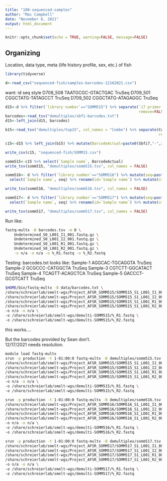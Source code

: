```yaml
---
title: "100-sequenced-samples"
author: "Mac Campbell"
date: "November 6, 2021"
output: html_document
---
```


```r
knitr::opts_chunk$set(echo = TRUE, warning=FALSE, message=FALSE)
```

## Organizing
Location, data type, meta (life history profile, sex, etc.) of fish

```r
library(tidyverse)
```

```r
d<-read_csv("sequenced-fish/samples-barcodes-12162021.csv")
```

want:
id      seq     style
D708_508        TAATGCGC-GTACTGAC       TruSeq
D709_501        CGGCTATG-TATAGCCT       TruSeq
D709_502        CGGCTATG-ATAGAGGC       TruSeq


```r
d15<-d %>% filter(`library number`=="SOMM515") %>% separate(`i7 primer name`, into =c("Type","i7Well"), 
                                                            remove=FALSE)
barcodes<-read_tsv("demultiplex/sbf1-barcodes.txt")
d15<-left_join(d15, barcodes)

b15<-read_tsv("demultiplex/top15", col_names = "Combo") %>% separate(Combo, into=c("Hits","Sbfi7","i5act"), 
                                                                     remove=FALSE)

c15<-d15 %>% left_join(b15) %>% mutate(BarcodeActual=paste0(Sbfi7,"-",i5act))

write_csv(c15, "sequenced-fish/SOMM15.csv")

somm515<-c15 %>% select(`Sample name`, BarcodeActual)
write_tsv(somm515, "demultiplex/somm515.tsv", col_names = FALSE)

```



```r

somm516<- d %>% filter(`library number`=="SOMM516") %>% mutate(seq=paste0(i7,"-",i5)) %>% 
  select(`Sample name`, seq) %>% rename(id=`Sample name`) %>% mutate(style="TruSeq")

write_tsv(somm516, "demultiplex/somm516.tsv", col_names = FALSE)

somm517<- d %>% filter(`library number`=="SOMM517") %>% mutate(seq=paste0(i7,"-",i5)) %>% 
  select(`Sample name`, seq) %>% rename(id=`Sample name`) %>% mutate(style="TruSeq")

write_tsv(somm517, "demultiplex/somm517.tsv", col_names = FALSE)
```


Run like:   
```sh
fastq-multx -B barcodes.tsv -m 0 \
    Undetermined_S0_L001_I1_001.fastq.gz \
    Undetermined_S0_L001_I2_001.fastq.gz \
    Undetermined_S0_L001_R1_001.fastq.gz \
    Undetermined_S0_L001_R2_001.fastq.gz \
    -o n/a -o n/a -o %_R1.fastq -o %_R2.fastq
```

Testing:
barcodes.txt looks like:
Sample-1 AGGCAC-TGCAGGTA TruSeq
Sample-2 GCGCCC-CATGGCTA TruSeq
Sample-3 CGTCTT-GGCATACT TruSeq
Sample-4 TCAGTT-ACAGCTCA TruSeq
Sample-5 GACCCT-GCGTCATT TruSeq
      
```sh
$HOME/bin/fastq-multx -B data/barcodes.txt \
/share/schreierlab/smelt-wgs/Project_AFSR_SOMM515/SOMM515_S1_L001_I1_001.fastq.gz \
/share/schreierlab/smelt-wgs/Project_AFSR_SOMM515/SOMM515_S1_L001_I2_001.fastq.gz \
/share/schreierlab/smelt-wgs/Project_AFSR_SOMM515/SOMM515_S1_L001_R1_001.fastq.gz \
/share/schreierlab/smelt-wgs/Project_AFSR_SOMM515/SOMM515_S1_L001_R2_001.fastq.gz \
-o n/a -o n/a \
-o /share/schreierlab/smelt-wgs/demulti-SOMM515/%_R1.fastq \
-o /share/schreierlab/smelt-wgs/demulti-SOMM515/%_R2.fastq
```

this works....

But the barcodes provided by Sean don't.     
12/17/2021 needs resolution.     

```sh
module load fastq-multx 
srun -p production -t 1-01:00:0 fastq-multx -B demultiplex/somm515.tsv \
/share/schreierlab/smelt-wgs/Project_AFSR_SOMM515/SOMM515_S1_L001_I1_001.fastq.gz \
/share/schreierlab/smelt-wgs/Project_AFSR_SOMM515/SOMM515_S1_L001_I2_001.fastq.gz \
/share/schreierlab/smelt-wgs/Project_AFSR_SOMM515/SOMM515_S1_L001_R1_001.fastq.gz \
/share/schreierlab/smelt-wgs/Project_AFSR_SOMM515/SOMM515_S1_L001_R2_001.fastq.gz \
-o n/a -o n/a \
-o /share/schreierlab/smelt-wgs/demulti-SOMM515/%_R1.fastq \
-o /share/schreierlab/smelt-wgs/demulti-SOMM515/%_R2.fastq
```


```sh
srun -p production -t 1-01:00:0 fastq-multx -B demultiplex/somm516.tsv \
/share/schreierlab/smelt-wgs/Project_AFSR_SOMM516/SOMM516_S1_L001_I1_001.fastq.gz \
/share/schreierlab/smelt-wgs/Project_AFSR_SOMM516/SOMM516_S1_L001_I2_001.fastq.gz \
/share/schreierlab/smelt-wgs/Project_AFSR_SOMM516/SOMM516_S1_L001_R1_001.fastq.gz \
/share/schreierlab/smelt-wgs/Project_AFSR_SOMM516/SOMM516_S1_L001_R2_001.fastq.gz \
-o n/a -o n/a \
-o /share/schreierlab/smelt-wgs/demulti-SOMM516/%_R1.fastq \
-o /share/schreierlab/smelt-wgs/demulti-SOMM516/%_R2.fastq
```



```sh
srun -p production -t 1-01:00:0 fastq-multx -B demultiplex/somm517.tsv \
/share/schreierlab/smelt-wgs/Project_AFSR_SOMM517/SOMM517_S1_L001_I1_001.fastq.gz \
/share/schreierlab/smelt-wgs/Project_AFSR_SOMM517/SOMM517_S1_L001_I2_001.fastq.gz \
/share/schreierlab/smelt-wgs/Project_AFSR_SOMM517/SOMM517_S1_L001_R1_001.fastq.gz \
/share/schreierlab/smelt-wgs/Project_AFSR_SOMM517/SOMM517_S1_L001_R2_001.fastq.gz \
-o n/a -o n/a \
-o /share/schreierlab/smelt-wgs/demulti-SOMM517/%_R1.fastq \
-o /share/schreierlab/smelt-wgs/demulti-SOMM517/%_R2.fastq
```
